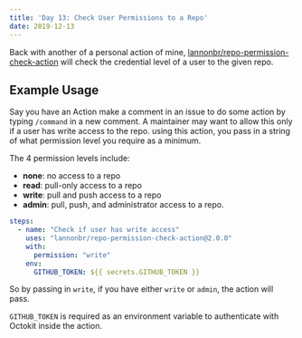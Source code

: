 ```yaml
---
title: 'Day 13: Check User Permissions to a Repo'
date: 2019-12-13
---
```


Back with another of a personal action of mine, [lannonbr/repo-permission-check-action](https://github.com/marketplace/actions/repo-permission-check-action) will check the credential level of a user to the given repo.

## Example Usage

Say you have an Action make a comment in an issue to do some action by typing `/command` in a new comment. A maintainer may want to allow this only if a user has write access to the repo. using this action, you pass in a string of what permission level you require as a minimum.

The 4 permission levels include:

 - **none**: no access to a repo
 - **read**: pull-only access to a repo
 - **write**: pull and push access to a repo
 - **admin**: pull, push, and administrator access to a repo.


```yaml
steps:
  - name: "Check if user has write access"
    uses: "lannonbr/repo-permission-check-action@2.0.0"
    with:
      permission: "write"
    env:
      GITHUB_TOKEN: ${{ secrets.GITHUB_TOKEN }}
```

So by passing in `write`, if you have either `write` or `admin`, the action will pass.

`GITHUB_TOKEN` is required as an environment variable to authenticate with Octokit inside the action.